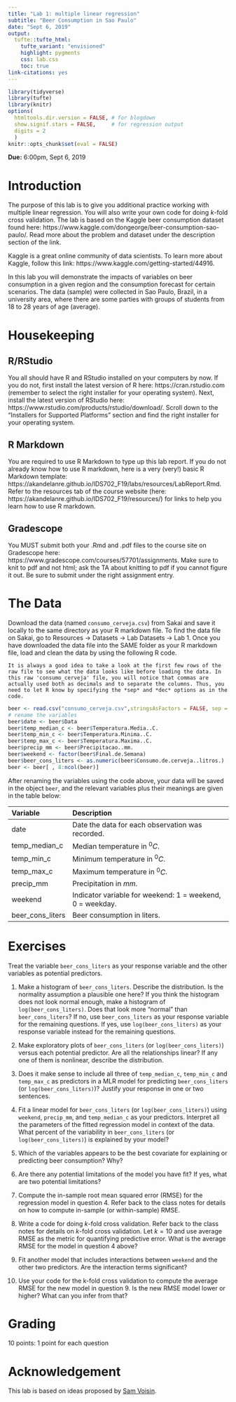 ```yaml
---
title: "Lab 1: multiple linear regression"
subtitle: "Beer Consumption in Sao Paulo"
date: "Sept 6, 2019"
output: 
  tufte::tufte_html:
    tufte_variant: "envisioned"
    highlight: pygments
    css: lab.css
    toc: true
link-citations: yes
---
```


```r
library(tidyverse)
library(tufte)
library(knitr)
options(
  htmltools.dir.version = FALSE, # for blogdown
  show.signif.stars = FALSE,     # for regression output
  digits = 2
  )
knitr::opts_chunk$set(eval = FALSE)
```

**Due:** 6:00pm, Sept 6, 2019



# Introduction

The purpose of this lab is to give you additional practice working with multiple linear regression. You will also write your own code for doing $k$-fold cross validation. The lab is based on the Kaggle beer consumption dataset found here:  https://www.kaggle.com/dongeorge/beer-consumption-sao-paulo/. Read more about the problem and dataset under the description section of the link.

Kaggle is a great online community of data scientists. To learn more about Kaggle, follow this link: https://www.kaggle.com/getting-started/44916.

In this lab you will demonstrate the impacts of variables on beer consumption in a given region and the consumption forecast for certain scenarios. The data (sample) were collected in Sao Paulo, Brazil, in a university area, where there are some parties with groups of students from 18 to 28 years of age (average).
   
<!-- # Packages -->

<!-- In this lab we will work with the `tidyverse` and `broom` packages. We can install and load them with the following: -->

<!-- ```{marginfigure} -->
<!-- When you install the tidyverse package, a long list of packages get installed with it. However when you load it (with the `library` function) only a few of them get loaded, e.g. `dplyr`, `ggplot2`, and `forcats`. The broom package is installed with the tidyverse, but we need to load it separately in order to make use of it. -->
<!-- ``` -->

<!-- ```{r eval = FALSE} -->
<!-- install.packages("tidyverse") -->
<!-- library(tidyverse)  -->
<!-- library(broom) -->
<!-- ``` -->



# Housekeeping

## R/RStudio

You all should have R and RStudio installed on your computers by now. If you do not, first install the latest version of R here: https://cran.rstudio.com (remember to select the right installer for your operating system). Next, install the latest version of RStudio here: https://www.rstudio.com/products/rstudio/download/. Scroll down to the "Installers for Supported Platforms" section and find the right installer for your operating system.

## R Markdown

You are required to use R Markdown to type up this lab report. If you do not already know how to use R markdown, here is a very (very!) basic R Markdown template: https://akandelanre.github.io/IDS702_F19/labs/resources/LabReport.Rmd. Refer to the resources tab of the course website (here: https://akandelanre.github.io/IDS702_F19/resources/) for links to help you learn how to use R markdown. 

## Gradescope

You MUST submit both your .Rmd and .pdf files to the course site on Gradescope here: https://www.gradescope.com/courses/57701/assignments. Make sure to knit to pdf and not html; ask the TA about knitting to pdf if you cannot figure it out. Be sure to submit under the right assignment entry.

<!-- ## Create a GitHub account -->

<!-- Everyone should have a GitHub account by now. You won't need to use version control for this lab but you will need it for the team projects so you might as well create an account now. It is quite easy to use git/GitHub within RStudio If you have a GitHub account, skip the rest of this section.  -->

<!-- If you do not yet have a GitHub account, create one at https://github.com/. Try to incorporate your actual name and pick a name you will be comfortable revealing to your future boss! -->



<!-- # Warm up -->

<!-- **Pick one team member to complete the steps in this section while the others contribute to the discussion but do not actually touch the files on their computer.** -->

<!-- Before we introduce the data, let's warm up with some simple exercises. -->

<!-- ## YAML:  -->

<!-- Open the R Markdown (Rmd) file in your project, change the author name to your **team** name, and knit the document. -->

<!-- ## Commiting and pushing changes: -->

<!-- - Go to the **Git** pane in your RStudio.  -->
<!-- - View the **Diff** and confirm that you are happy with the changes. -->
<!-- - Add a commit message like "Update team name" in the **Commit message** box and hit **Commit**. -->
<!-- - Click on **Push**. This will prompt a dialogue box where you first need to enter your user name, and then your password. -->

<!-- ## Pulling changes: -->

<!-- Now, the remaining team members who have not been concurrently making these changes on their projects should click on the **Pull** button in their Git pane and observe that the changes are now reflected on their projects as well. -->


# The Data

Download the data (named `consumo_cerveja.csv`) from Sakai and save it locally to the same directory as your R markdown file. To find the data file on Sakai, go to Resources $\rightarrow$ Datasets $\rightarrow$ Lab Datasets $\rightarrow$ Lab 1. Once you have downloaded the data file into the SAME folder as your R markdown file, load and clean the data by using the following R code.

```marginfigure
It is always a good idea to take a look at the first few rows of the raw file to see what the data looks like before loading the data. In this raw 'consumo_cerveja' file, you will notice that commas are actually used both as decimals and to separate the columns. Thus, you need to let R know by specifying the *sep* and *dec* options as in the code.
```

```r
beer <- read.csv("consumo_cerveja.csv",stringsAsFactors = FALSE, sep = ",",dec=",")
# rename the variables
beer$date <- beer$Data
beer$temp_median_c <- beer$Temperatura.Media..C.
beer$temp_min_c <- beer$Temperatura.Minima..C.
beer$temp_max_c <- beer$Temperatura.Maxima..C.
beer$precip_mm <- beer$Precipitacao..mm.
beer$weekend <- factor(beer$Final.de.Semana)
beer$beer_cons_liters <- as.numeric(beer$Consumo.de.cerveja..litros.)
beer <- beer[ , 8:ncol(beer)]
```

After renaming the variables using the code above, your data will be saved in the object `beer`, and the relevant variables plus their meanings are given in the table below:

Variable    | Description
:------------- | :------------ 
date | Date the data for each observation was recorded.
temp_median_c | Median temperature in $^0C$.
temp_min_c | Minimum temperature in $^0C$.
temp_max_c | Maximum temperature in $^0C$.
precip_mm  | Precipitation in $mm$.
weekend | Indicator variable for weekend: 1 = weekend, 0 = weekday.
beer_cons_liters | Beer consumption in liters.


# Exercises

Treat the variable `beer_cons_liters` as your response variable and the other variables as potential predictors.

1. Make a histogram of `beer_cons_liters`. Describe the distribution. Is the normality assumption a plausible one here? If you think the histogram does not look normal enough, make a histogram of `log(beer_cons_liters)`. Does that look more "normal" than `beer_cons_liters`? If no, use `beer_cons_liters` as your response variable for the remaining questions. If yes, use `log(beer_cons_liters)` as your response variable instead for the remaining questions.

2. Make exploratory plots of `beer_cons_liters` (or `log(beer_cons_liters)`) versus each potential predictor. Are all the relationships linear? If any one of them is nonlinear, describe the distribution.

3. Does it make sense to include all three of `temp_median_c`, `temp_min_c` and `temp_max_c` as predictors in a MLR model for predicting `beer_cons_liters` (or `log(beer_cons_liters)`)? Justify your response in one or two sentences.

4. Fit a linear model for `beer_cons_liters` (or `log(beer_cons_liters)`) using `weekend`, `precip_mm`, and `temp_median_c` as your predictors. Interpret all the parameters of the fitted regression model in context of the data. What percent of the variability in `beer_cons_liters` (or `log(beer_cons_liters)`) is explained by your model?

5. Which of the variables appears to be the best covariate for explaining or predicting beer consumption? Why?

6. Are there any potential limitations of the model you have fit? If yes, what are two potential limitations?

7. Compute the in-sample root mean squared error (RMSE) for the regression model in question 4. Refer back to the class notes for details on how to compute in-sample (or within-sample) RMSE.

8. Write a code for doing $k$-fold cross validation. Refer back to the class notes for details on $k$-fold cross validation. Let $k=10$ and use average RMSE as the metric for quantifying predictive error. What is the average RMSE for the model in question 4 above?

9. Fit another model that includes interactions between `weekend` and the other two predictors. Are the interaction terms significant?

10. Use your code for the k-fold cross validation to compute the average RMSE for the new model in question 9. Is the new RMSE model lower or higher? What can you infer from that?



# Grading

10 points: 1 point for each question



# Acknowledgement

This lab is based on ideas proposed by [Sam Voisin](https://stat.duke.edu/people/sam-voisin).
    